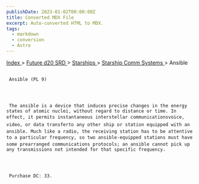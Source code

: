 ```yaml
---
publishDate: 2023-01-02T00:00:00Z
title: Converted MDX File
excerpt: Auto-converted HTML to MDX.
tags:
  - markdown
  - conversion
  - Astro
---
```







[
      Index
     ](-index)
     >
     [
      Future d20 SRD
     ](future-d20-srd-index)
     >
     [
      Starships
     ](future-d20-srd-starships-index)
     >
     [
      Starship Comm Systems
     ](future-d20-srd-starships-starship-comm-systems-index)
     > Ansible
    





## 
     Ansible (PL 9)
    



     The ansible is a device that induces precise changes in the energy states of atomic nuclei, without regard to distance or time. In effect, it permits instantaneous interstellar communicationsvoice, video, or data transferto any other ship or station equipped with an ansible. Much like a radio, the receiving station has to be attentive to a particular frequency, so two ansible-equipped stations must have some prearranged communications protocols; an ansible cannot pick up any transmissions not intended for that specific frequency.
    



     Purchase DC: 33.
    




